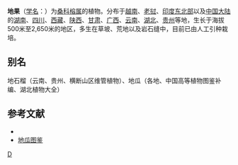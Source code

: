 {{Speciesbox
| name = 地果
| genus = Ficus
| species = tikoua
| authority = Bur.
}}

'''地果'''（[[学名|学名]]：{{lang|la|''Ficus tikoua''}}）为[[桑科|桑科]][[榕属|榕属]]的植物。分布于[[越南|越南]]、[[老挝|老挝]]、[[印度东北部|印度东北部]]以及[[中国大陆|中国大陆]]的[[湖南|湖南]]、[[四川|四川]]、[[西藏|西藏]]、[[陕西|陕西]]、[[甘肃|甘肃]]、[[广西|广西]]、[[云南|云南]]、[[湖北|湖北]]、[[贵州|贵州]]等地，生长于海拔500米至2,650米的地区，多生在草坡、荒地以及岩石缝中，目前已由人工引种栽培。

== 别名 ==
地石榴（云南、贵州、横断山区维管植物）、地瓜（各地、中国高等植物图鉴补编、湖北植物大全）

== 参考文献 ==
<div class="references-small">
* {{cite web| url =http://www.bioinfo.cn/db05/KmzwSpecies.php?action=view&id=13679| title =地果| work =《中国高等植物数据库全库》| publisher =中国科学院微生物研究所| author =昆明植物研究所| accessdate =2009-02-24| deadurl =yes| archiveurl =https://web.archive.org/web/20160305024455/http://www.bioinfo.cn/db05/KmzwSpecies.php?action=view&id=13679| archivedate =2016-03-05}}
* [https://plant.cila.cn/tujian/digua.html 地瓜图鉴]{{Wayback|url=https://plant.cila.cn/tujian/digua.html |date=20190406221251 }}
</div>
{{Taxonbar|from=Q10928313}}

[[Category:榕属|D]]


{{植物小作品}}